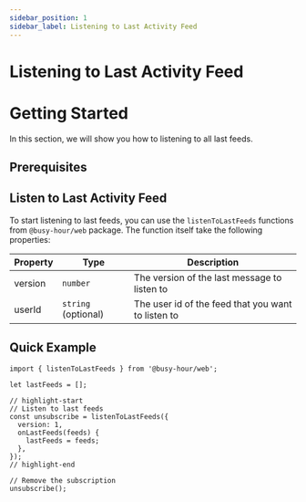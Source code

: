 ```yaml
---
sidebar_position: 1
sidebar_label: Listening to Last Activity Feed
---
```


# Listening to Last Activity Feed


# Getting Started

In this section, we will show you how to listening to all last feeds.

## Prerequisites

<GettingStartedPrerequisites />

## Listen to Last Activity Feed

To start listening to last feeds, you can use the `listenToLastFeeds` functions from `@busy-hour/web` package. The function itself take the following properties:

| Property | Type                | Description                                        |
| -------- | ------------------- | -------------------------------------------------- |
| version  | `number`            | The version of the last message to listen to       |
| userId   | `string` (optional) | The user id of the feed that you want to listen to |

## Quick Example

```tsx title="src/main.tsx"
import { listenToLastFeeds } from '@busy-hour/web';

let lastFeeds = [];

// highlight-start
// Listen to last feeds
const unsubscribe = listenToLastFeeds({
  version: 1,
  onLastFeeds(feeds) {
    lastFeeds = feeds;
  },
});
// highlight-end

// Remove the subscription
unsubscribe();
```
